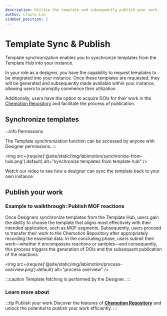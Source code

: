 ```yaml
---
description: Utilize the template and subsequently publish your work.
author: Claire Lin
sidebar_position: 2
---
```



# Template Sync & Publish

<SubTitle text="Utilize the template and subsequently publish your work." />

Template synchronization enables you to synchronize templates from the Template Hub into your instance.

In your role as a designer, you have the capability to request templates to be integrated into your instance. Once these templates are requested, they will be generated and subsequently made available within your instance, allowing users to promptly commence their utilization.

Additionally, users have the option to acquire DOIs for their work in the [Chemotion Repository](https://www.chemotion-repository.net/welcome) and facilitate the process of publication.

## Synchronize templates

:::info Permissions

The Template synchronization function can be accessed by anyone with Designer permissions.
:::

<img src={require('@site/static/img/labimotion/synchronize-from-hub.png').default} alt="synchronize templates from template hub" />
<FigCaption text="synchronize templates from template hub" />

Watch our video to see how a designer can sync the template back to your own instance.

<YouTubeFrame src="https://www.youtube-nocookie.com/embed/gddh2q5XYvQ" title="Sync Dataset from LabIMotion Hub" />

## Publish your work

### **Example to walkthrough: Publish MOF reactions**

Once Designers synchronize templates from the Template Hub, users gain the ability to choose the template that aligns most effectively with their intended application, such as MOF segments. Subsequently, users proceed to transfer their work to the Chemotion Repository after appropriately recording the essential data. In the concluding phase, users submit their work—whether it encompasses reactions or samples—and consequently, this process triggers the generation of DOIs and the subsequent publication of the reactions.

<img src={require('@site/static/img/labimotion/process-overview.png').default} alt="process overview" />
<FigCaption text="process overview" />

:::caution
Template fetching is performed by the Designer.
:::

<YouTubeFrame src="https://www.youtube-nocookie.com/embed/6X-JYOXG1wQ" title="MOF publication" />

### Learn more about

:::tip Publish your work
Discover the features of **[Chemotion Repository](../repo/)** and unlock the potential to publish your work efficiently.
:::
